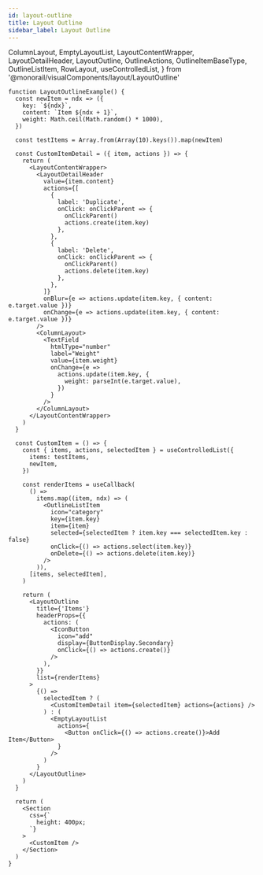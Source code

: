 ```yaml
---
id: layout-outline
title: Layout Outline
sidebar_label: Layout Outline
---
```


  ColumnLayout,
  EmptyLayoutList,
  LayoutContentWrapper,
  LayoutDetailHeader,
  LayoutOutline,
  OutlineActions,
  OutlineItemBaseType,
  OutlineListItem,
  RowLayout,
  useControlledList,
} from '@monorail/visualComponents/layout/LayoutOutline'

```tsx live
function LayoutOutlineExample() {
  const newItem = ndx => ({
    key: `${ndx}`,
    content: `Item ${ndx + 1}`,
    weight: Math.ceil(Math.random() * 1000),
  })

  const testItems = Array.from(Array(10).keys()).map(newItem)

  const CustomItemDetail = ({ item, actions }) => {
    return (
      <LayoutContentWrapper>
        <LayoutDetailHeader
          value={item.content}
          actions={[
            {
              label: 'Duplicate',
              onClick: onClickParent => {
                onClickParent()
                actions.create(item.key)
              },
            },
            {
              label: 'Delete',
              onClick: onClickParent => {
                onClickParent()
                actions.delete(item.key)
              },
            },
          ]}
          onBlur={e => actions.update(item.key, { content: e.target.value })}
          onChange={e => actions.update(item.key, { content: e.target.value })}
        />
        <ColumnLayout>
          <TextField
            htmlType="number"
            label="Weight"
            value={item.weight}
            onChange={e =>
              actions.update(item.key, {
                weight: parseInt(e.target.value),
              })
            }
          />
        </ColumnLayout>
      </LayoutContentWrapper>
    )
  }

  const CustomItem = () => {
    const { items, actions, selectedItem } = useControlledList({
      items: testItems,
      newItem,
    })

    const renderItems = useCallback(
      () =>
        items.map((item, ndx) => (
          <OutlineListItem
            icon="category"
            key={item.key}
            item={item}
            selected={selectedItem ? item.key === selectedItem.key : false}
            onClick={() => actions.select(item.key)}
            onDelete={() => actions.delete(item.key)}
          />
        )),
      [items, selectedItem],
    )

    return (
      <LayoutOutline
        title={'Items'}
        headerProps={{
          actions: (
            <IconButton
              icon="add"
              display={ButtonDisplay.Secondary}
              onClick={() => actions.create()}
            />
          ),
        }}
        list={renderItems}
      >
        {() =>
          selectedItem ? (
            <CustomItemDetail item={selectedItem} actions={actions} />
          ) : (
            <EmptyLayoutList
              actions={
                <Button onClick={() => actions.create()}>Add Item</Button>
              }
            />
          )
        }
      </LayoutOutline>
    )
  }

  return (
    <Section
      css={`
        height: 400px;
      `}
    >
      <CustomItem />
    </Section>
  )
}
```
